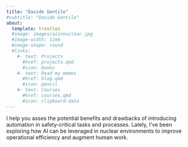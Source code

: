 ```yaml
---
title: "Davide Gentile"
#subtitle: "Davide Gentile"
about:
  template: trestles
  #image: images/aiinnuclear.jpg
  #image-width: 11em
  #image-shape: round
  #links:
    #- text: Projects
      #href: projects.qmd
      #icon: boxes
    #- text: Read my memos
      #href: blog.qmd
      #icon: pencil
    #- text: Courses
      #href: courses.qmd
      #icon: clipboard-data
---
```


I help you asses the potential benefits and drawbacks of introducing automation in safety-critical tasks and processes. Lately, I've been exploring how AI can be leveraged in nuclear environments to improve operational efficiency and augment human work.
